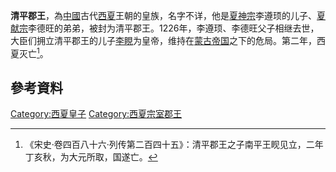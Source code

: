 '''清平郡王'''，為[[中國|中國]]古代[[西夏|西夏]]王朝的皇族，名字不详，他是[[夏神宗|夏神宗]]李遵顼的儿子、[[夏献宗|夏献宗]]李德旺的弟弟，被封为清平郡王。1226年，李遵顼、李德旺父子相继去世，大臣们拥立清平郡王的儿子[[夏末帝|李睍]]为皇帝，维持在[[蒙古帝国|蒙古帝国]]之下的危局。第二年，西夏灭亡<ref>《宋史·卷四百八十六·列传第二百四十五》：清平郡王之子南平王𪾢见立，二年丁亥秋，为大元所取，国遂亡。</ref>。

== 參考資料 ==
{{reflist}}

[[Category:西夏皇子|Category:西夏皇子]]
[[Category:西夏宗室郡王|Category:西夏宗室郡王]]